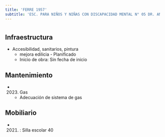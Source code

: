 ```yaml
---
title: 'FERRE 1957'
subtitle: 'ESC. PARA NIÑOS Y NIÑAS CON DISCAPACIDAD MENTAL N° 05 DR. ANGEL ARDAIZ'
---
```


#
## Infraestructura

* Accesibilidad, sanitarios, pintura 
    + mejora edilicia - Planificado 
    + Inicio de obra: Sin fecha de inicio 






## Mantenimiento

*  (2023) Gas 
    + Adecuación de sistema de gas





## Mobiliario

*  (2021) : Silla escolar 40 



